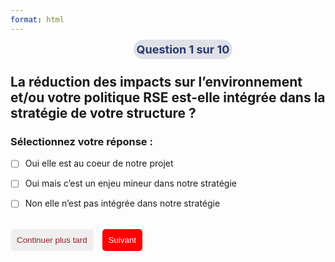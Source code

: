 ```yaml
---
format: html
---
```


<strong style='color: #2c3771;
                    font-size: 18px;
                    position: relative;
                    left: 39%;
                    -webkit-transform: translateX(-50%);
                    transform: translateX(-50%);
                    width: 100px;
                    height: 1px;
                    background: #dee2e6;
                    padding: 5px;
                    border-radius: 15px;'>Question 1 sur 10</strong>

::: {style="text-align: left; margin-bottom: 20px;"}
:::

## La réduction des impacts sur l'environnement et/ou votre politique RSE est-elle intégrée dans la stratégie de votre structure ?

### Sélectionnez votre réponse :

-   [ ] Oui elle est au coeur de notre projet

-   [ ] Oui mais c'est un enjeu mineur dans notre stratégie

-   [ ] Non elle n'est pas intégrée dans notre stratégie

<br> <button id='continuer' onclick='sauvegarderReponses()' style='color: #932020; border: none; padding: 10px; border-radius: 5px; cursor: pointer; margin-right: 10px;'>Continuer plus tard</button> <button onclick="window.location.href='question_2.html'" style='background-color: red; color: white; border: none; padding: 10px; border-radius: 5px; cursor: pointer;' >Suivant</button>

```{=html}
<script src="assets/supabase-questionnaire-config.js"></script>

<script>
  async function sauvegarderReponses() {
    let responses = [];
    document.querySelectorAll('input[type=checkbox]:checked').forEach((checkbox) => {
      responses.push(checkbox.value);
    });

    const email = localStorage.getItem('email');

    if (!email) {
      alert("Utilisateur non connecté.");
      return;
    }

    const payload = {
      email: email,
      question_num: 1,
      reponse: responses.join("; "),
      data_reponse: JSON.stringify(responses)
    };

    try {
      const response = await fetch(`${supabaseUrl}/rest/v1/database_reponses_questionnaire`, {
        method: "POST",
        headers: {
          "apikey": supabaseKey,
          "Authorization": `Bearer ${supabaseKey}`,
          "Content-Type": "application/json",
          "Prefer": "return=representation"
        },
        body: JSON.stringify(payload)
      });

      const result = await response.json();

      if (response.ok) {
        alert("✔ Réponses enregistrées !");
        window.location.href = 'index.html';
      } else {
        console.error("Erreur d'enregistrement :", result);
        alert("❌ Erreur lors de l'enregistrement.");
      }
    } catch (error) {
      console.error("Erreur JS :", error);
      alert("❌ Une erreur est survenue.");
    }
  }
</script>


```
